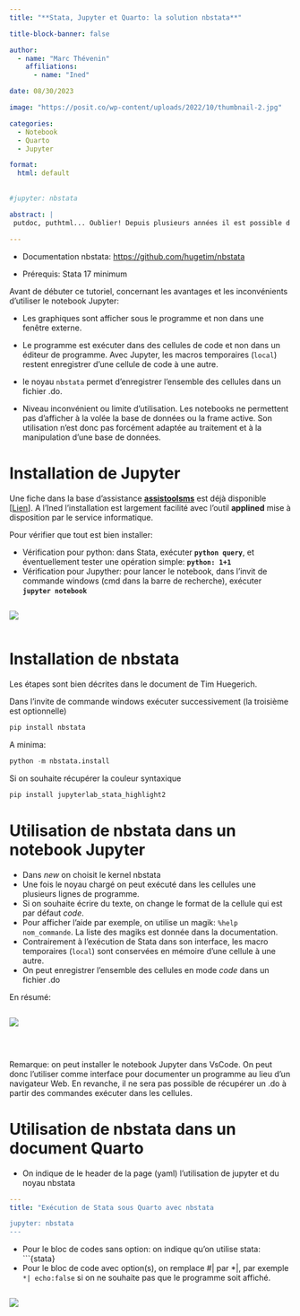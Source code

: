 ```yaml
---
title: "**Stata, Jupyter et Quarto: la solution nbstata**"

title-block-banner: false

author: 
  - name: "Marc Thévenin"
    affiliations:
      - name: "Ined"

date: 08/30/2023

image: "https://posit.co/wp-content/uploads/2022/10/thumbnail-2.jpg"

categories:
  - Notebook
  - Quarto
  - Jupyter

format: 
  html: default
    
    
#jupyter: nbstata  

abstract: | 
 putdoc, puthtml... Oublier! Depuis plusieurs années il est possible d'exécuter un programme Stata avec le notebook Jupyter avec le `Stata_kernel` de K.Barron ou plus récemment avec la librairie officielle `pystata` (version 17). Du côté de RStudio on pouvait également exécuter un programme Stata dans un document Rmarkdown, avec la librairie `statamarkdown`.  En 2022 avec l'arrivée de **Quarto**, évolution de  rmarkdown, et le nouveau noyau Jupyter **`nbstata`** de **Tim Huegerich**, on dispose d'une solution particulièrement efficace pour produire toute sorte de documentation (site, article, ouvrage).
 
---
```


* Documentation nbstata: <https://github.com/hugetim/nbstata>

* Prérequis: Stata 17 minimum


Avant de débuter ce tutoriel, concernant les avantages et les inconvénients d'utiliser le notebook Jupyter:   

* Les graphiques sont afficher sous le programme et non dans une fenêtre externe.  

* Le programme est exécuter dans des cellules de code et non dans un éditeur de programme. Avec Jupyter, les macros temporaires (`local`) restent enregistrer d'une cellule de code à une autre. 

* le noyau `nbstata` permet d'enregistrer l'ensemble des cellules dans un fichier .do.

* Niveau inconvénient ou limite d'utilisation. Les notebooks ne permettent pas d'afficher à la volée la base de données ou la frame active. Son utilisation n'est donc pas forcément adaptée au traitement et à la manipulation d'une base de données.


# Installation de Jupyter

Une fiche dans la base d'assistance [**assistoolsms**](https://mthevenin.github.io/assistoolsms/) est déjà disponible
[[Lien](https://mthevenin.github.io/assistoolsms/R/assist/posts/R_jupyter/R_jupyter.html#installation)]. A l'Ined l'installation est largement facilité avec l'outil **applined** mise à disposition par le service informatique.

Pour vérifier que tout est bien installer: 

- Vérification pour python:  dans Stata, exécuter **`python query`**, et éventuellement tester une opération simple: **`python: 1+1`**
- Vérification pour Jupyther: pour lancer le notebook, dans l'invit de commande windows (cmd dans la barre de recherche), exécuter **`jupyter notebook`**

:::: {.center}
::: {.column width="65%"} 
::: {.box_img}
![](anim1.gif)
:::
:::
::::

# Installation de nbstata

Les étapes sont bien décrites dans le document de Tim Huegerich.

Dans l'invite de commande windows exécuter successivement (la troisième est optionnelle)

```.mf
pip install nbstata
```

A minima: 
```.mf
python -m nbstata.install
```

Si on souhaite récupérer la couleur syntaxique

```.mf
pip install jupyterlab_stata_highlight2
```

# Utilisation de nbstata dans un notebook Jupyter

* Dans *new* on choisit le kernel nbstata
* Une fois le noyau chargé on peut exécuté dans les cellules une plusieurs lignes de programme.
* Si on souhaite écrire du texte, on change le format de la cellule qui est par défaut *code*.
* Pour afficher l'aide par exemple, on utilise un magik: `%help nom_commande`. La liste des magiks est donnée dans la documentation.
* Contrairement à l'exécution de Stata dans son interface, les macro temporaires (`local`) sont conservées en mémoire d'une cellule à une autre. 
* On peut enregistrer l'ensemble des cellules en mode *code* dans un fichier .do

En résumé: 

:::: {.center}
::: {.column width="65%"} 
::: {.box_img}
![](anim2.gif)
:::
:::
::::
<br>

Remarque: on peut installer le notebook Jupyter dans VsCode. On peut donc l'utiliser comme interface pour documenter un programme au lieu d'un navigateur Web. En revanche, il ne sera pas possible de récupérer un .do à partir des commandes exécuter dans les cellules.


# Utilisation de nbstata dans un document Quarto

* On indique de le header de la page (yaml) l'utilisation de jupyter et du noyau nbstata

```.yaml
---
title: "Exécution de Stata sous Quarto avec nbstata

jupyter: nbstata
---
```

* Pour le bloc de codes sans option: on indique qu'on utilise stata: ```{stata}
* Pour le bloc de code avec option(s), on remplace #| par *|, par exemple `*| echo:false` si on ne souhaite pas que le programme soit affiché.

:::: {.center}
::: {.column width="65%"} 
::: {.box_img}
![](anim3.gif)
:::
:::
::::

































